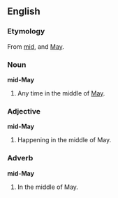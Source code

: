 ==English==
===Etymology===
From [[mid]], and [[May]].

===Noun===
'''mid-May'''

# Any time in the middle of [[May]].

===Adjective===
'''mid-May'''

#Happening in the middle of May.

===Adverb===
'''mid-May'''

#In the middle of May.